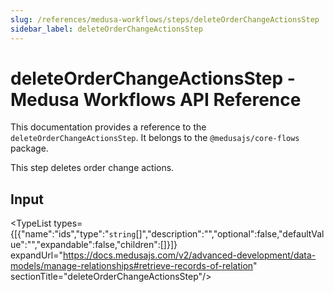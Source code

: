 ```yaml
---
slug: /references/medusa-workflows/steps/deleteOrderChangeActionsStep
sidebar_label: deleteOrderChangeActionsStep
---
```



# deleteOrderChangeActionsStep - Medusa Workflows API Reference

This documentation provides a reference to the `deleteOrderChangeActionsStep`. It belongs to the `@medusajs/core-flows` package.

This step deletes order change actions.

## Input

<TypeList types={[{"name":"ids","type":"`string`[]","description":"","optional":false,"defaultValue":"","expandable":false,"children":[]}]} expandUrl="https://docs.medusajs.com/v2/advanced-development/data-models/manage-relationships#retrieve-records-of-relation" sectionTitle="deleteOrderChangeActionsStep"/>
